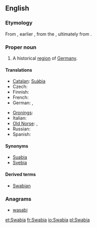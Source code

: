 ==English==
{{wikipedia}}

===Etymology===
From {{etyl|la|en}} {{term|Suabia|Suābia|lang=la}}, earlier {{term|Suebia|Suēbia|lang=la}}, from the {{term|Suebi|Suēbī|lang=la}}, ultimately from {{proto|Germanic|Swēbaz|lang=en}}.

===Proper noun===
{{en-proper noun}}

# A historical [[region]] of [[Germany]].

====Translations====
{{trans-top|historical region of Germany}}
* [[Catalan]]: [[Suàbia]] {{f}}
* Czech: {{t|cs|Švábsko|n}}
* Finnish: {{t-|fi|Schwaben}}
* French: {{t+|fr|Souabe|f}}
* German: {{t+|de|Schwaben|n}}, {{t|de|Schwabenland|n}}
{{trans-mid}}
* [[Gronings]]: {{tø|gos|Swoaben}}
* Italian: {{t|it|Svevia|f}}
* [[Old Norse]]: {{tø|non|Sváfaland|n}}, {{tø|non|Sváfi|m}}
* Russian: {{t|ru|Швабия|f|sc=Cyrl|tr=Švábija|alt=Шва́бия}}
* Spanish: {{t|es|Suabia|f}}
{{trans-bottom}}

====Synonyms====
* [[Suabia]]
* [[Svebia]]

====Derived terms====
* [[Swabian]]

===Anagrams===
* [[wasabi#English|wasabi]]

[[et:Swabia]]
[[fr:Swabia]]
[[io:Swabia]]
[[pl:Swabia]]